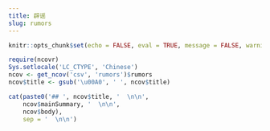 ```yaml
---
title: 辟谣
slug: rumors
---
```


```r
knitr::opts_chunk$set(echo = FALSE, eval = TRUE, message = FALSE, warning = FALSE, error = FALSE, include = FALSE)
```

```r
require(ncovr)
Sys.setlocale('LC_CTYPE', 'Chinese')
ncov <- get_ncov('csv', 'rumors')$rumors
ncov$title <- gsub('\u00A0', ' ', ncov$title)

cat(paste0('## ', ncov$title, '  \n\n',
    ncov$mainSummary, '  \n\n',
    ncov$body),
    sep = '  \n\n')
```
